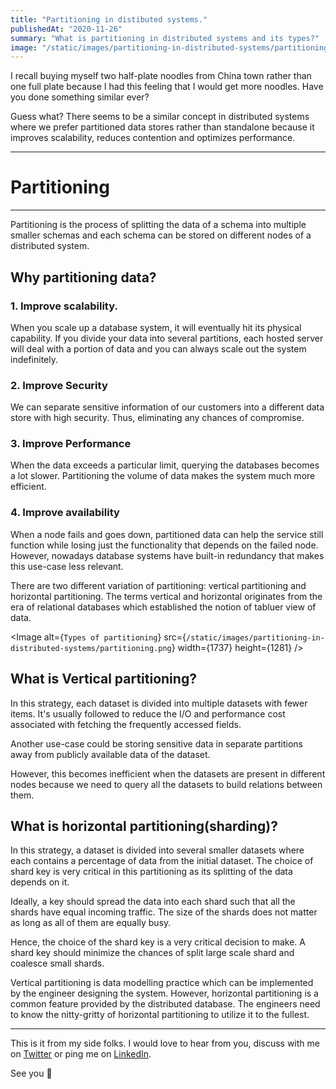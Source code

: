 ```yaml
---
title: "Partitioning in distibuted systems."
publishedAt: "2020-11-26"
summary: "What is partitioning in distributed systems and its types?"
image: "/static/images/partitioning-in-distributed-systems/partitioning.png"
---
```


I recall buying myself two half-plate noodles from China town rather than one full plate because I had this feeling that I would get more noodles. Have you done something similar ever?

Guess what? There seems to be a similar concept in distributed systems where we prefer partitioned data stores rather than standalone because it improves scalability, reduces contention and optimizes performance. 

---
# Partitioning 
---

Partitioning is the process of splitting the data of a schema into multiple smaller schemas and each schema can be stored on different nodes of a distributed system.

## Why partitioning data?

### 1. Improve scalability.

When you scale up a database system, it will eventually hit its physical capability. If you divide your data into several partitions, each hosted server will deal with a portion of data and you can always scale out the system indefinitely. 

### 2. Improve Security

We can separate sensitive information of our customers into a different data store with high security. Thus, eliminating any chances of compromise. 

### 3. Improve Performance

When the data exceeds a particular limit, querying the databases becomes a lot slower. Partitioning the volume of data makes the system much more efficient. 

### 4. Improve availability 

When a node fails and goes down, partitioned data can help the service still function while losing just the functionality that depends on the failed node. However, nowadays database systems have built-in redundancy that makes this use-case less relevant.

There are two different variation of partitioning: vertical partitioning and horizontal partitioning. The terms vertical and horizontal originates from the era of relational databases which established the notion of tabluer view of data. 

<Image
    alt={`Types of partitioning`}
    src={`/static/images/partitioning-in-distributed-systems/partitioning.png`}
    width={1737}
    height={1281}
/>


## What is Vertical partitioning?
In this strategy, each dataset is divided into multiple datasets with fewer items. It's usually followed to reduce the I/O and performance cost associated with fetching the frequently accessed fields. 

Another use-case could be storing sensitive data in separate partitions away from publicly available data of the dataset.

However, this becomes inefficient when the datasets are present in different nodes because we need to query all the datasets to build relations between them. 

## What is horizontal partitioning(sharding)? 

In this strategy, a dataset is divided into several smaller datasets where each contains a percentage of data from the initial dataset. The choice of shard key is very critical in this partitioning as its splitting of the data depends on it. 

Ideally, a key should spread the data into each shard such that all the shards have equal incoming traffic. The size of the shards does not matter as long as all of them are equally busy.

Hence, the choice of the shard key is a very critical decision to make. A shard key should minimize the chances of split large scale shard and coalesce small shards. 

Vertical partitioning is data modelling practice which can be implemented by the engineer designing the system. However, horizontal partitioning is a common feature provided by the distributed database. The engineers need to know the nitty-gritty of horizontal partitioning to utilize it to the fullest. 

---

This is it from my side folks. I would love to hear from you, discuss with me on [Twitter](https://twitter.com/itsrklover) or ping me on [LinkedIn](https://www.linkedin.com/in/iamsaumya/).

See you 👋
